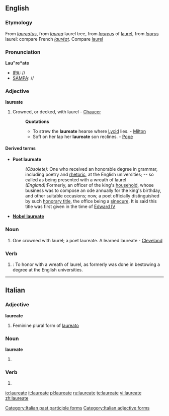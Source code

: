 {{wikipedia}}
==English==

===Etymology===
From {{L.}} ''[[laureatus]]'', from ''[[laurea]]'' laurel tree, from ''[[laureus]]'' of [[laurel]], from ''[[laurus]]'' laurel: compare French ''[[lauréat]]''. Compare [[laurel]]

===Pronunciation===
'''Lau"re*ate'''
*[[IPA]]: //
*[[SAMPA]]: //

===Adjective===
'''laureate'''

# Crowned, or decked, with laurel - [[Chaucer]]
#:'''Quotations'''
#:*To strew the '''laureate''' hearse where [[Lycid]] lies. - [[Milton]]
#:*Soft on her lap her '''laureate''' son reclines. - [[Pope]]

====Derived terms====
*'''Poet laureate'''
*:''(Obsolete):'' One who received an honorable degree in grammar, including poetry and [[rhetoric]], at the English universities; -- so called as being presented with a wreath of laurel
*:''(England):''Formerly, an officer of the king's [[household]], whose business was to compose an ode annually for the king's birthday, and other suitable occasions; now, a poet officially distinguished by such [[honorary title]], the office being a [[sinecure]]. It is said this title was first given in the time of [[w:Edward IV|Edward IV]]
*'''[[Nobel laureate]]'''

===Noun===
{{en-noun}}

# One crowned with laurel; a poet laureate. A learned laureate - [[Cleveland]]

===Verb===
{{en-verb|laureat|ing}}

# {{intransitive}}: To honor with a wreath of laurel, as formerly was done in bestowing a degree at the English universities.

----

==Italian==
===Adjective===
'''laureate''' {{f}}

# Feminine plural form of [[laureato]]

===Noun===
'''laureate''' {{f}}

# {{plural of|[[laureata]]|lang=Italian}}

===Verb===
# {{form of|[[feminine|Feminine]] plural|[[laureato]]}}

[[Category:Italian past participle forms]]
[[Category:Italian adjective forms]]

[[io:laureate]]
[[it:laureate]]
[[pl:laureate]]
[[ru:laureate]]
[[te:laureate]]
[[vi:laureate]]
[[zh:laureate]]